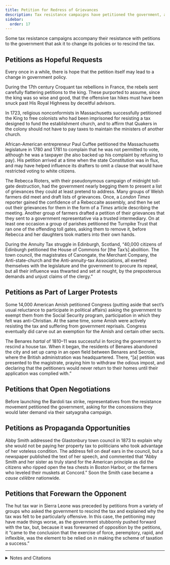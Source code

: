 ```yaml
---
title: Petition for Redress of Grievances
description: Tax resistance campaigns have petitioned the government, asking it to change its policies or to rescind the tax.
sidebar:
  order: 17
---
```


Some tax resistance campaigns accompany their resistance with petitions to the government that ask it to change its policies or to rescind the tax.

## <Badge text="Examples" size="medium" /> Petitions as Hopeful Requests

Every once in a while, there is hope that the petition itself may lead to a change in government policy.

During the 17th century Croquant tax rebellions in France, the rebels sent carefully flattering petitions to the king.
These purported to assume, since the king was so wise and good, that the offensive tax hikes must have been snuck past His Royal Highness by deceitful advisors.

In 1723, religious nonconformists in Massachusetts successfully petitioned the King to free colonists who had been imprisoned for resisting a tax designed to fund the establishment church, and to affirm that Quakers in the colony should not have to pay taxes to maintain the ministers of another church.

African-American entrepreneur Paul Cuffee petitioned the Massachusetts legislature in 1780 and 1781 to complain that he was not permitted to vote, although he was a taxpayer (he also backed up his complaint by refusing to pay).
His petition arrived at a time when the state Constitution was in flux, and may have helped influence its drafters to omit a clause that would have restricted voting to white citizens.

The Rebecca Rioters, with their pseudonymous campaign of midnight toll-gate destruction, had the government nearly begging them to present a list of grievances they could at least pretend to address.
Many groups of Welsh farmers did meet and draft lists of grievances.
Once, a <i>London Times</i> reporter gained the confidence of a Rebeccaite assembly, and then he set out their grievances for them in the form of a <i>Times</i> article describing the meeting.
Another group of farmers drafted a petition of their grievances that they sent to a government representative via a trusted intermediary.
On at least one occasion a group of parishes petitioned the Turnpike Trust that ran one of the offending toll gates, asking them to remove it, before Rebecca and her daughters took matters into their own hands.

During the Annuity Tax struggle in Edinburgh, Scotland, “40,000 citizens of Edinburgh petitioned the House of Commons for [the Tax’s] abolition.
The town council, the magistrates of Canongate, the Merchant Company, the Anti-state-church and the Anti-annuity-tax Associations, all exerted themselves with the legislature and the government to procure its repeal, but all their influence was thwarted and set at nought, by the preposterous demands and unjust claims of the clergy.”

## <Badge text="Examples" size="medium" /> Petitions as Part of Larger Protests

Some 14,000 American Amish petitioned Congress (putting aside that sect’s usual reluctance to participate in political affairs) asking the government to exempt them from the Social Security program, participation in which they felt was anti-Christian.
At the same time, some Amish were actively resisting the tax and suffering from government reprisals.
Congress eventually did carve out an exemption for the Amish and certain other sects.

The Benares <i>hartal</i> of 1810–11 was successful in forcing the government to rescind a house tax.
When it began, the residents of Benares abandoned the city and set up camp in an open field between Benares and Secrole, where the British administration was headquartered.
There, “[a] petition was presented to the magistrate, praying him to withdraw the odious impost, and declaring that the petitioners would never return to their homes until their application was complied with.”

## <Badge text="Example" size="medium" /> Petitions that Open Negotiations

Before launching the Bardoli tax strike, representatives from the resistance movement petitioned the government, asking for the concessions they would later demand via their satyagraha campaign.

## <Badge text="Example" size="medium" /> Petitions as Propaganda Opportunities

Abby Smith addressed the Glastonbury town council in 1873 to explain why she would not be paying her property tax to politicians who took advantage of her voteless condition.
The address fell on deaf ears in the council, but a newspaper published the text of her speech, and commented that “Abby Smith and her sister as truly stand for the American principle as did the citizens who ripped open the tea chests in Boston Harbor, or the farmers who leveled their muskets at Concord.”
Soon the Smith case became a <i lang="fr">cause célèbre</i> nationwide.

## <Badge text="Example" size="medium" /> Petitions that Forewarn the Opponent

The hut tax war in Sierra Leone was preceded by petitions from a variety of groups who asked the government to rescind the tax and explained why the tax was felt to be particularly offensive.
In this case, the petitioning may have made things worse, as the government stubbornly pushed forward with the tax, but, because it was forewarned of opposition by the petitions, it “came to the conclusion that the exercise of force, peremptory, rapid, and inflexible, was the element to be relied on in making the scheme of taxation a success.”

<Aside type="wikipedia" title="Wikipedia">
  <WikipediaBadge title="Croquant rebellions" />
  <WikipediaBadge title="Paul Cuffe" />
  <WikipediaBadge title="Rebecca Riots" />
  <WikipediaBadge title="The Times" />
  <WikipediaBadge title="Amish" />
  <WikipediaBadge title="Hartal" />
  <WikipediaBadge title="Bardoli Satyagraha" />
  <WikipediaBadge title="Abby Hadassah Smith" />
  <WikipediaBadge title="Hut Tax War of 1898" />
</Aside>

---

<details>
<summary>Notes and Citations</summary>

* Rothbard, Murray [“Peasants, Rise Up! The Croquants of the 17th Century”](https://mises.org/mises-daily/peasants-rise-croquants-17th-century) <i>Economic Thought Before Adam Smith</i> (excerpt found on the Ludwig von Mises Institute website)
* Backus, Isaac <i>A History of New-England with Particular Reference to the Denomination of Christians called Baptists</i>, vol. I, 2nd ed. (1871), [p. 534](https://archive.org/details/newengl01back/page/534/mode/2up)
* Sherwood, Henry Noble [“Paul Cuffe and His Contribution to the American Colonization Society”](https://reader.library.cornell.edu/docviewer/digital?id=may891604#mode/1up) <i>Proceedings of the Mississippi Valley Historical Association for the Year 1912–1913</i>, Vol. VI (1913), pp. 370–402 (particularly pp. 376–78)
* Evans, Henry Tobit <i>Rebecca Riots!</i> (2010 ed.), chapters 9–10, 14–16, 18, 23–24
* “Edinburgh Annuity-tax—Another Victim” <i>The British Friend</i> 1 September 1855, p. 215 (quoting from the <i>Edinburgh News</i>)
* Igou, Brad “Valentine Byler vs. the IRS: ‘Pay Unto Caesar—The Amish & Social Security’” <i>Amish Country News</i> 1999
* Mill, James & Wilson, Horace H. <i>The History of British India, from 1805 to 1835</i>, Vol. I (1858) [p. 334](https://archive.org/details/dli.csl.3788/page/n349/mode/1up)
* Desai, Mahadev <i>The Story of Bardoli</i> (1929), chapter VII, “Clearing the Position,” [pp. 61–64](https://archive.org/details/in.ernet.dli.2015.122169/page/n71/mode/2up)
* Speare, Elizabeth George [“Abby, Julia, and the Cows”](https://www.americanheritage.com/abby-julia-and-cows) <i>American Heritage</i> June 1957
* “Julia and Abby Smith” <i>We Won’t Pay: A Tax Resistance Reader</i> (2008) pp. 333–42
* Chalmers, David <i>Report By Her Majesty’s Commissioner and Correspondence on the subject of the Insurrection in the Sierra Leone Protectorate, 1898</i> (1899), [pp. 18–24](https://archive.org/details/reportofroyalcom0055unse/page/40/mode/1up)

</details>
